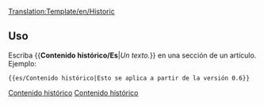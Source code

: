 [[Translation:Template/en/Historic]]
<noinclude></noinclude><includeonly>{{es/Metaplantilla de avisos| tipo  = contenido
| texto  = <strong>Contenido histórico</strong><br/>Esta página o sección tiene contenido que ya no es relevante para la versión actual de OpenTTD. Por favor, manténgalo intacto, ya que muestra documentación histórica.<br/>{{{1|}}}
}}</includeonly><noinclude>

==Uso==
Escriba <nowiki>{{</nowiki>'''Contenido histórico/Es'''|''Un texto.''<nowiki>}}</nowiki> en una sección de un artículo. Ejemplo:
<pre>{{es/Contenido histórico|Esto se aplica a partir de la versión 0.6}}</pre>

{{es/Contenido histórico|Esto se aplica a partir de la versión 0.6}}

[[Category:es/Plantillas|Contenido histórico]][[Category:es/Cajas de mensajes|Contenido histórico]]</noinclude>